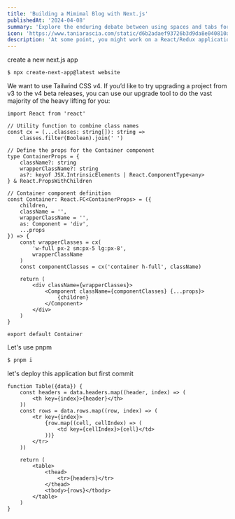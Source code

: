 ```yaml
---
title: 'Building a Mimimal Blog with Next.js'
publishedAt: '2024-04-08'
summary: 'Explore the enduring debate between using spaces and tabs for code indentation, and why this choice matters more than you might think.'
icon: 'https://www.taniarascia.com/static/d6b2adaef93726b3d9da8e040810adb8/92ab1/graphql.png'
description: 'At some point, you might work on a React/Redux application that requires the use of WebSockets, such as for chat or live updates on a dashboard.'
---
```


create a new next.js app

```bash
$ npx create-next-app@latest website
```

We want to use Tailwind CSS v4. If you’d like to try upgrading a project from v3 to the v4 beta releases, you can use our upgrade tool to do the vast majority of the heavy lifting for you:

```tsx
import React from 'react'

// Utility function to combine class names
const cx = (...classes: string[]): string =>
	classes.filter(Boolean).join(' ')

// Define the props for the Container component
type ContainerProps = {
	className?: string
	wrapperClassName?: string
	as?: keyof JSX.IntrinsicElements | React.ComponentType<any>
} & React.PropsWithChildren

// Container component definition
const Container: React.FC<ContainerProps> = ({
	children,
	className = '',
	wrapperClassName = '',
	as: Component = 'div',
	...props
}) => {
	const wrapperClasses = cx(
		'w-full px-2 sm:px-5 lg:px-8',
		wrapperClassName
	)
	const componentClasses = cx('container h-full', className)

	return (
		<div className={wrapperClasses}>
			<Component className={componentClasses} {...props}>
				{children}
			</Component>
		</div>
	)
}

export default Container
```

Let's use pnpm

```bash
$ pnpm i
```

let's deploy this application but first commit

```tsx
function Table({data}) {
	const headers = data.headers.map((header, index) => (
		<th key={index}>{header}</th>
	))
	const rows = data.rows.map((row, index) => (
		<tr key={index}>
			{row.map((cell, cellIndex) => (
				<td key={cellIndex}>{cell}</td>
			))}
		</tr>
	))

	return (
		<table>
			<thead>
				<tr>{headers}</tr>
			</thead>
			<tbody>{rows}</tbody>
		</table>
	)
}
```
